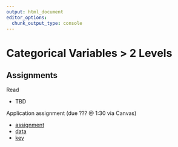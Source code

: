 ```yaml
--- 
output: html_document 
editor_options:  
  chunk_output_type: console
--- 
```

 

# Categorical Variables > 2 Levels

## Assignments

Read

- TBD 

Application assignment (due ??? @ 1:30 via Canvas)

- [assignment]()
- [data]()
- [key]()
